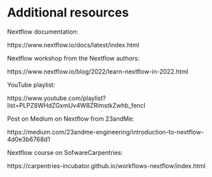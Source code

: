 # Additional resources

Nextflow documentation:

https://www.nextflow.io/docs/latest/index.html

Nextflow workshop from the Nextflow authors:

https://www.nextflow.io/blog/2022/learn-nextflow-in-2022.html

YouTube playlist:

https://www.youtube.com/playlist?list=PLPZ8WHdZGxmUv4W8ZRlmstkZwhb_fencI

Post on Medium on Nextflow from 23andMe:

https://medium.com/23andme-engineering/introduction-to-nextflow-4d0e3b6768d1

Nextflow course on SofwareCarpentries:

https://carpentries-incubator.github.io/workflows-nextflow/index.html
